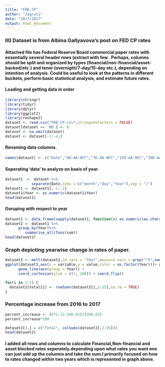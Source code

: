 ```yaml
---
title: "FRB_CP"
author: "Jagruti"
date: "10/7/2017"
output: html_document
---
```


### III) Dataset is from Albina Gallyavova's post on FED CP rates

#### Attached file has Federal Reserve Board commercial paper rates with essentially several header rows (extract with few . Perhaps, columns should be split and organized by types  (financial/non-financial/asset-backed/etc.) and tenor (overnight/7-day/15-day etc.), depending on intention of analysis. Could be useful to look at the patterns in different buckets, perform basic statistical analysis, and estimate future rates.


#### Loading and getting data in order
```r
library(stringr)
library(tidyr)
library(dplyr)
library(ggplot2)
library(reshape2)
dataset <- read.csv("FRB_CP.csv",stringsAsFactors = FALSE)
dataset[dataset == 'ND'] <- 0
dataset <- na.omit(dataset)
dataset <- dataset[-1:-4,]
```


#### Renaming data columns.
```r
names(dataset) <- c("Date","0D-AA-NFC","7D-AA-NFC","15D-AA-NFC","30D-AA-NFC","60D-AA-NFC","90D-AA-NFC","0D-A2-P2-NFC","7D-A2-P2-NFC","15D-A2-P2-NFC","30D-A2-P2-NFC","60D-A2-P2-NFC","90D-A2-P2-NFC","0D-AA-FC","7D-AA-FC","15D-AA-FC","30D-AA-FC","60D-AA-FC","90D-AA-FC","0D-AA-ABC","7D-AA-ABC","15D-AA-ABC","30D-AA-ABC","60D-AA-ABC","90D-AA-ABC")

```

#### Seperating 'data' to analyze on basis of year.
```r
dataset1  <- dataset %>% 
            separate(Date,into = c("month","day","Year"),sep = "/")
dataset1 <- dataset1[,-1:-2]
dataset1$Year <- as.numeric(dataset1$Year)
head(dataset1)
```

#### Goruping with respect to year
```r
dataset1 <- data.frame(sapply(dataset1, function(x) as.numeric(as.character(x))))
dataset2 <- dataset1 %>%
      group_by(Year)%>%
         summarise_all(funs(sum))
head(dataset2)
```

### Graph  depicting yearwise change in rates of paper.
```r
dataset3 <- melt(dataset2,id.vars = "Year",measure.vars = grep("^X",names(dataset2),value = TRUE))
ggplot(dataset3,aes(x = variable,y = value,color = as.factor(Year)))+ geom_point() +
      geom_line(aes(group = Year)) +
      coord_cartesian(ylim = c(1, 100)) + coord_flip()
```

```r
for(i in 1:2) {
  dataset2$total[i] <- rowSums(dataset2[i,2:25],na.rm = TRUE)
}
```

### Percentage increase from 2016 to 2017
```r
percent_increase <- (671.13-208.02)/(208.02)
percent_increase*100
```


```r
dataset2[3,] = c("Total", colSums(dataset2[,2:26]))
head(dataset2)
```

#### I added all rows and columns to calculate Financial,Non-financial and asset blocked rates  seperately.depending upon what rates you want one can just add up the columns and take the sum.I primarily focused on how to rates changed within two years which is represented in graph above.


